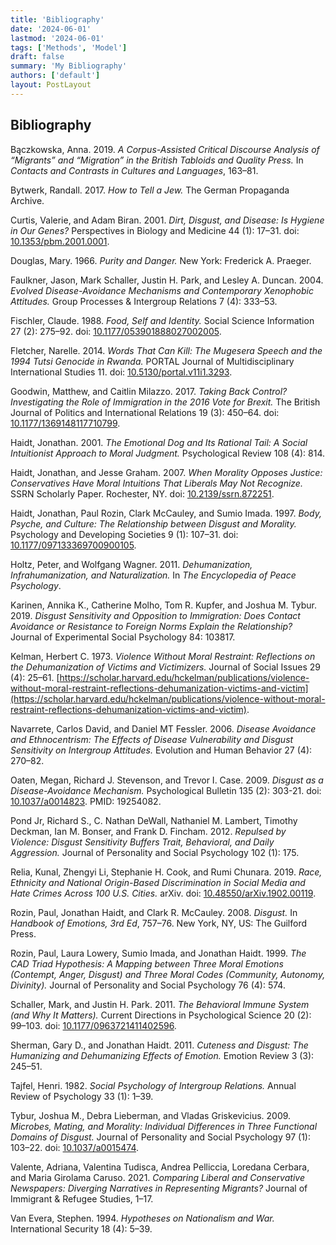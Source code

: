 ```yaml
---
title: 'Bibliography'
date: '2024-06-01'
lastmod: '2024-06-01'
tags: ['Methods', 'Model']
draft: false
summary: 'My Bibliography'
authors: ['default']
layout: PostLayout
---
```




## Bibliography

Bączkowska, Anna. 2019. *A Corpus-Assisted Critical Discourse Analysis of “Migrants” and “Migration” in the British Tabloids and Quality Press.* In *Contacts and Contrasts in Cultures and Languages*, 163–81.

Bytwerk, Randall. 2017. *How to Tell a Jew.* The German Propaganda Archive.

Curtis, Valerie, and Adam Biran. 2001. *Dirt, Disgust, and Disease: Is Hygiene in Our Genes?* Perspectives in Biology and Medicine 44 (1): 17–31. doi: [10.1353/pbm.2001.0001](https://doi.org/10.1353/pbm.2001.0001).

Douglas, Mary. 1966. *Purity and Danger.* New York: Frederick A. Praeger.

Faulkner, Jason, Mark Schaller, Justin H. Park, and Lesley A. Duncan. 2004. *Evolved Disease-Avoidance Mechanisms and Contemporary Xenophobic Attitudes.* Group Processes & Intergroup Relations 7 (4): 333–53.

Fischler, Claude. 1988. *Food, Self and Identity.* Social Science Information 27 (2): 275–92. doi: [10.1177/053901888027002005](https://doi.org/10.1177/053901888027002005).

Fletcher, Narelle. 2014. *Words That Can Kill: The Mugesera Speech and the 1994 Tutsi Genocide in Rwanda.* PORTAL Journal of Multidisciplinary International Studies 11. doi: [10.5130/portal.v11i1.3293](https://www.researchgate.net/publication/287460468_Words_That_Can_Kill_The_Mugesera_Speech_and_the_1994_Tutsi_Genocide_in_Rwanda).

Goodwin, Matthew, and Caitlin Milazzo. 2017. *Taking Back Control? Investigating the Role of Immigration in the 2016 Vote for Brexit.* The British Journal of Politics and International Relations 19 (3): 450–64. doi: [10.1177/1369148117710799](https://doi.org/10.1177/1369148117710799).

Haidt, Jonathan. 2001. *The Emotional Dog and Its Rational Tail: A Social Intuitionist Approach to Moral Judgment.* Psychological Review 108 (4): 814.

Haidt, Jonathan, and Jesse Graham. 2007. *When Morality Opposes Justice: Conservatives Have Moral Intuitions That Liberals May Not Recognize.* SSRN Scholarly Paper. Rochester, NY. doi: [10.2139/ssrn.872251](https://papers.ssrn.com/abstract=872251).

Haidt, Jonathan, Paul Rozin, Clark McCauley, and Sumio Imada. 1997. *Body, Psyche, and Culture: The Relationship between Disgust and Morality.* Psychology and Developing Societies 9 (1): 107–31. doi: [10.1177/097133369700900105](https://doi.org/10.1177/097133369700900105).

Holtz, Peter, and Wolfgang Wagner. 2011. *Dehumanization, Infrahumanization, and Naturalization.* In *The Encyclopedia of Peace Psychology*.

Karinen, Annika K., Catherine Molho, Tom R. Kupfer, and Joshua M. Tybur. 2019. *Disgust Sensitivity and Opposition to Immigration: Does Contact Avoidance or Resistance to Foreign Norms Explain the Relationship?* Journal of Experimental Social Psychology 84: 103817.

Kelman, Herbert C. 1973. *Violence Without Moral Restraint: Reflections on the Dehumanization of Victims and Victimizers.* Journal of Social Issues 29 (4): 25–61. [https://scholar.harvard.edu/hckelman/publications/violence-without-moral-restraint-reflections-dehumanization-victims-and-victim](https://scholar.harvard.edu/hckelman/publications/violence-without-moral-restraint-reflections-dehumanization-victims-and-victim).

Navarrete, Carlos David, and Daniel MT Fessler. 2006. *Disease Avoidance and Ethnocentrism: The Effects of Disease Vulnerability and Disgust Sensitivity on Intergroup Attitudes.* Evolution and Human Behavior 27 (4): 270–82.

Oaten, Megan, Richard J. Stevenson, and Trevor I. Case. 2009. *Disgust as a Disease-Avoidance Mechanism.* Psychological Bulletin 135 (2): 303-21. doi: [10.1037/a0014823](https://doi.org/10.1037/a0014823). PMID: 19254082.

Pond Jr, Richard S., C. Nathan DeWall, Nathaniel M. Lambert, Timothy Deckman, Ian M. Bonser, and Frank D. Fincham. 2012. *Repulsed by Violence: Disgust Sensitivity Buffers Trait, Behavioral, and Daily Aggression.* Journal of Personality and Social Psychology 102 (1): 175.

Relia, Kunal, Zhengyi Li, Stephanie H. Cook, and Rumi Chunara. 2019. *Race, Ethnicity and National Origin-Based Discrimination in Social Media and Hate Crimes Across 100 U.S. Cities.* arXiv. doi: [10.48550/arXiv.1902.00119](https://doi.org/10.48550/arXiv.1902.00119).

Rozin, Paul, Jonathan Haidt, and Clark R. McCauley. 2008. *Disgust.* In *Handbook of Emotions, 3rd Ed*, 757–76. New York, NY, US: The Guilford Press.

Rozin, Paul, Laura Lowery, Sumio Imada, and Jonathan Haidt. 1999. *The CAD Triad Hypothesis: A Mapping between Three Moral Emotions (Contempt, Anger, Disgust) and Three Moral Codes (Community, Autonomy, Divinity).* Journal of Personality and Social Psychology 76 (4): 574.

Schaller, Mark, and Justin H. Park. 2011. *The Behavioral Immune System (and Why It Matters).* Current Directions in Psychological Science 20 (2): 99–103. doi: [10.1177/0963721411402596](https://doi.org/10.1177/0963721411402596).

Sherman, Gary D., and Jonathan Haidt. 2011. *Cuteness and Disgust: The Humanizing and Dehumanizing Effects of Emotion.* Emotion Review 3 (3): 245–51.

Tajfel, Henri. 1982. *Social Psychology of Intergroup Relations.* Annual Review of Psychology 33 (1): 1–39.

Tybur, Joshua M., Debra Lieberman, and Vladas Griskevicius. 2009. *Microbes, Mating, and Morality: Individual Differences in Three Functional Domains of Disgust.* Journal of Personality and Social Psychology 97 (1): 103–22. doi: [10.1037/a0015474](https://doi.org/10.1037/a0015474).

Valente, Adriana, Valentina Tudisca, Andrea Pelliccia, Loredana Cerbara, and Maria Girolama Caruso. 2021. *Comparing Liberal and Conservative Newspapers: Diverging Narratives in Representing Migrants?* Journal of Immigrant & Refugee Studies, 1–17.

Van Evera, Stephen. 1994. *Hypotheses on Nationalism and War.* International Security 18 (4): 5–39.
